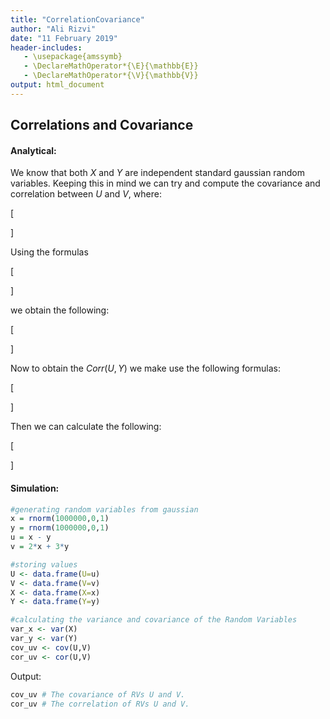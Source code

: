---
title: "CorrelationCovariance"
author: "Ali Rizvi"
date: "11 February 2019"
header-includes:
   - \usepackage{amssymb}
   - \DeclareMathOperator*{\E}{\mathbb{E}}
   - \DeclareMathOperator*{\V}{\mathbb{V}}
output: html_document
---


## Correlations and Covariance

#### Analytical:




We know that both $X$ and $Y$ are independent standard gaussian random variables. Keeping this in mind we can try and compute the covariance and correlation between $U$ and $V$, where:

\[
\begin{array}{rcl}
U &=& X+Y \\
V &=& 2X + 3Y
\end{array}
\]

Using the formulas 

\[
\begin{array}{rcl}
Cov(X,Y) &=& \E[XY] - \E[X]\E[Y] \\
Cov(X_1 + X_2, Y) &=& Cov(X_1,Y) + Cov(X_2,Y) \\
\E[\alpha X] &=& \alpha \E[X] \\
\E[XY] &=& \E[X]\E[Y]
\end{array}
\]

we obtain the following:

\[
\begin{array}{rcl}
Cov(X-Y, 2X+Y) &=& Cov(X,2X) + Cov(X,3Y) - Cov(Y,2X) - Cov(Y, 3Y)\\
&=& (\E[X2X] - \E[X]\E[2X]) + (\E[X3Y] - \E[X]\E[3Y]) - (\E[X2X] \\
&& - \E[Y]\E[2X]) - (\E[Y3Y] - \E[Y]\E[3Y])\\
&=& [2\E[X^2] - 2\E[X]^2] + [3\E[X]\E[Y] -3\E[X]\E[Y]] - [2\E[Y]\E[X] \\
&& - 2\E[Y]\E[X]] - [3\E[Y^2] - 3\E[Y]^2] \\ 
&=& 2\V[X] + 0 + 0 - 3\V[Y] \\
&=& 2\V[X] - 3\V[Y]\\
&=& 2 - 3 \\
&=& -1
\end{array}
\]

Now to obtain the $Corr(U,Y)$ we make use the following formulas:

\[
\begin{array}{rcl}
Corr(X,Y) &=& \dfrac{Cov(X,Y)}{\sigma_x \sigma_y} \\
\V[X+Y] &=& \V[X] + \V[Y] + 2Cov(X,Y) \text{ ; $Cov(X,Y)=0$ if X and Y are independent RVs} \\
\V[X-Y] &=& \V[X] + \V[Y] - 2Cov(X,Y) \text{ ; $Cov(X,Y)=0$ if X and Y are independent RVs} \\
\V[\alpha X] &=& \alpha^2 \V[X]
\end{array}
\]

Then we can calculate the following:

\[
\begin{array}{rcl}
\V[U] &=& \V[X-Y] \\
&=& \V[X] + \V[Y] \\
&=& 1 + 1\\
&=& 2\\
&&\\
\V[V] &=& \V[2X+3Y] \\
&=& \V[2X] + \V[3Y] \\
&=& 2^2\V[X] + 3^2\V[Y] \\
&=& 4 + 9 \\
&=& 13 \\
&&\\
Corr(U,V) &=& \dfrac{Cov(U,V)}{\sqrt{\V[U]\V[V]}}\\
&=& \dfrac{-1}{\sqrt{2\cdot13}}\\
&=& -0.196
\end{array}
\]

#### Simulation:

```{r}

#generating random variables from gaussian
x = rnorm(1000000,0,1)
y = rnorm(1000000,0,1)
u = x - y
v = 2*x + 3*y

#storing values 
U <- data.frame(U=u)
V <- data.frame(V=v)
X <- data.frame(X=x)
Y <- data.frame(Y=y)

#calculating the variance and covariance of the Random Variables
var_x <- var(X)
var_y <- var(Y)
cov_uv <- cov(U,V)
cor_uv <- cor(U,V)

```

Output:

```{r}

cov_uv # The covariance of RVs U and V.
cor_uv # The correlation of RVs U and V.

```

<br>
